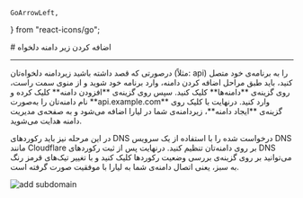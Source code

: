     GoArrowLeft,
} from "react-icons/go";


<Layout>
<Head>
<title>مستندات اضافه کردن زیر دامنه به برنامه - لیارا</title>
</Head>
# اضافه کردن زیر دامنه دلخواه
<hr className="mb-2" />
درصورتی که قصد داشته باشید زیردامنه‌‌ دلخواه‌تان (مثلاً: api) را به برنامه‌ی خود متصل کنید، باید طبق مراحل اضافه کردن دامنه، وارد برنامه خود شوید و از منوی سمت راست، روی گزینه‌ی **دامنه‌ها** کلیک کنید. سپس روی گزینه‌ی **افزودن دامنه** کلیک کرده و نام دامنه‌تان را به‌صورت **api.example.com** وارد کنید. درنهایت با کلیک روی گزینه‌ی **ایجاد دامنه**، زیردامنه‌ی شما در لیارا اضافه می‌شود و به صفحه‌ی مدیریت دامنه هدایت می‌شوید.

در این مرحله نیز باید رکوردهای DNS درخواست شده را با استفاده از یک سرویس DNS مانند Cloudflare بر روی دامنه‌تان تنظیم کنید. درنهایت پس از ثبت رکوردهای DNS می‌توانید بر روی گزینه‌ی  بررسی وضعیت رکوردها کلیک کنید و با تغییر تیک‌های قرمز رنگ به سبز، یعنی اتصال دامنه‌ی شما به لیارا با موفقیت صورت گرفته است.

<div className="h-4" />
<img src="https://files.liara.ir/docs/domain/add-api-subdomain.gif" alt="add subdomain"/>
<div className="h-4" />

</Layout>